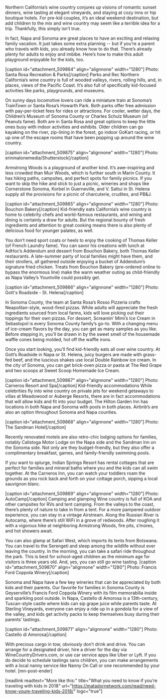 Northern California’s wine country conjures up visions of romantic sunset dinners, wine tasting at elegant vineyards, and staying at cozy inns or hip boutique hotels. For pre-kid couples, it’s an ideal weekend destination, but add children to the mix and wine country may seem like a terrible idea for a trip. Thankfully, this simply isn’t true.

In fact, Napa and Sonoma are great places to have an exciting and relaxing family vacation. It just takes some extra planning -- but if you’re a parent who travels with kids, you already know how to do that. There’s already plenty for adults to enjoy and imbibe. Here’s how to make this adult playground enjoyable for the kids, too.

[caption id="attachment_509864" align="alignnone" width="1280"] Photo: Santa Rosa Recreation &amp; Parks[/caption]
Parks and Rec
Northern California’s wine country is full of wooded valleys, rivers, rolling hills, and, in places, views of the Pacific Coast. It’s also full of specifically kid-focused activities like parks, playgrounds, and museums.

On sunny days locomotive lovers can ride a miniature train at Sonoma’s TrainTown or Santa Rosa’s Howarth Park. Both parks offer free admission with pay-per-ticket fees for rides or attractions. For cooler, wetter days, the Children’s Museum of Sonoma County or Charles Schulz Museum (of Peanuts fame). Both are in Santa Rosa and great options to keep the little ones busy with indoor activities and exhibits. Older children can go kayaking on the river, zip-lining in the forest, go indoor GoKart racing, or hit up one of the escape rooms that have been popping up around the wine country.

[caption id="attachment_509875" align="alignnone" width="1280"] Photo: erinmalonemedia/Shutterstock[/caption]

Armstrong Woods is a playground of another kind. It’s awe-inspiring and less crowded than Muir Woods, which is further south in Marin County. It has hiking paths, campsites, and perfect spots for family picnics. If you want to skip the hike and stick to just a picnic, wineries and shops like Cornerstone Sonoma, Korbel in Guerneville, and V. Sattui in St. Helena supply all the provisions for a picnic of charcuterie, crudites, and PB&amp;J.

[caption id="attachment_509865" align="alignnone" width="1280"] Photo: Bouchon Bakery[/caption]
Kid-friendly eats
California’s wine country is home to celebrity chefs and world-famous restaurants, and wining and dining is certainly a draw for adults. But the regional bounty of fresh ingredients and attention to great cooking means there is also plenty of delicious food for younger palates, as well.

You don’t need sport coats or heels to enjoy the cooking of Thomas Keller (of French Laundry fame). You can savor his creations with lunch at AdHoc’s Addendum and dessert from Bouchon Bakery, both Thomas Keller restaurants. A late-summer party of local families might have them, and their strollers, all gathered outside enjoying a bucket of Addendum’s signature fried chicken. Treats from Bouchon Bakery (pre-ordered online to bypass the enormous line) make the warm weather outing as child-friendly as Napa Valley’s Yountville could possibly get.

[caption id="attachment_509866" align="alignnone" width="1280"] Photo: Gott's Roadside - St. Helena[/caption]

In Sonoma County, the team at Santa Rosa’s Rosso Pizzeria crafts Neapolitan-style, wood-fired pizzas. While adults will appreciate the fresh ingredients sourced from local farms, kids will love picking out their toppings for their own pizzas. For dessert, Screamin’ Mimi’s Ice Cream in Sebastopol is every Sonoma County family’s go-to. With a changing menu of ice-cream flavors by the day, you can get as many samples as you like. Before stepping in, you’ll be drawn in by the sweet smell of the housemade waffle cones being molded, hot off the waffle irons.

Once you start looking, you’ll find kid-friendly eats all over wine country. At Gott’s Roadside in Napa or St. Helena, juicy burgers are made with grass-fed beef, and the luscious shakes use local Double Rainbow ice cream. In the city of Sonoma, you can get brick-oven pizza or pasta at The Red Grape and two scoops at Sweet Scoop Homemade Ice Cream.

[caption id="attachment_509867" align="alignnone" width="1280"] Photo: Carneros Resort and Spa[/caption]
Kid-friendly accommodations
While celebrities fly into wine country on private jets for weekend getaways to villas at Meadowood or Auberge Resorts, there are in fact accommodations that will allow kids and fit into your budget. The Hilton Garden Inn has locations in both Napa and Sonoma with pools in both places. Airbnb’s are also an option throughout Sonoma and Napa counties.

[caption id="attachment_509868" align="alignnone" width="1280"] Photo: The Sandman Hotel[/caption]

Recently renovated motels are also retro-chic lodging options for families, notably Calistoga Motor Lodge on the Napa side and the Sandman Inn on the Sonoma side. Not only are they budget-friendly, but they also offer a complimentary breakfast, games, and family-friendly swimming pools.

If you want to splurge, Indian Springs Resort has rental cottages that are perfect for families and mineral baths where you and the kids can all swim together. At the Carneros Inn, you can watch your toddlers roam the grounds as you rock back and forth on your cottage porch, sipping a local sauvignon blanc.

[caption id="attachment_509869" align="alignnone" width="1280"] Photo: AutoCamp[/caption]
Camping and glamping
Wine country is full of KOA and other campsites for RVs and tent camping. From the valleys to the coast, there’s plenty of nature to take in from a tent. For a more pampered outdoor experience, you can stay in a vintage Airstream. Along the Russian River is Autocamp, where there’s still WiFi in a grove of redwoods. After roughing it with a vigorous hike at neighboring Armstrong Woods, fire pits, s’mores, and hot showers await.

You can also glamp at Safari West, which imports its tents from Botswana. You can travel to the Serengeti and sleep among the wildlife without ever leaving the country. In the morning, you can take a safari ride throughout the park. This is best for school-aged children as the minimum age for visitors is three years old.
And, yes, you can still go wine tasting.
[caption id="attachment_509870" align="alignnone" width="1280"] Photo: Francis Ford Coppola Winery[/caption]

Sonoma and Napa have a few key wineries that can be appreciated by both kids and their parents. Our favorite for families in Sonoma County is Geyserville’s Francis Ford Coppola Winery with its film memorabilia inside and sparkling pool outside. In Napa, Castello di Amorosa is a 13th-century, Tuscan-style castle where kids can sip grape juice while parents taste. At Sterling Vineyards, everyone can enjoy a ride up in a gondola for a view of the valley, and kids get activity packs to keep themselves busy during their parents’ tastings.

[caption id="attachment_509871" align="alignnone" width="1280"] Photo: Castello di Amorosa[/caption]

With precious cargo in tow, obviously don’t drink and drive. You can arrange for a designated driver, hire a driver for the day via WineCountryDrivers.com, or use car service apps like Uber or Lyft. If you do decide to schedule tastings sans children, you can make arrangements with a local nanny service like Nanny On Call or one recommended by your hotel. [mn-post-ender]

[readlink readtext="More like this:" title="What you need to know if you’re traveling with kids in 2018" url="https://matadornetwork.com/read/need-know-youre-traveling-kids-2018/" logo="true"]